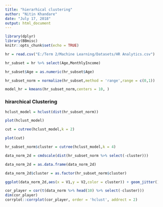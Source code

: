 ---
title: "hierarhical clustering"
author: "Nitin Khandare"
date: "July 17, 2018"
output: html_document
---

```{r setup, include=FALSE}
library(dplyr)
library(BBmisc)
knitr::opts_chunk$set(echo = TRUE)
```


```{r}
hr = read.csv("E:/Term 2/Machine Learning/Datasets/HR Analytics.csv")

hr_subset = hr %>% select(Age,MonthlyIncome)

hr_subset$Age = as.numeric(hr_subset$Age)

hr_subset_norm = normalize(hr_subset,method = 'range',range = c(0,1))

model_hr = kmeans(hr_subset_norm,centers = 10, )

```



### hirarchical Clustering
```{r}
hclust_model = hclust(dist(hr_subset_norm))

plot(hclust_model)

cut = cutree(hclust_model,k = 2)

plot(cut)
```



```{r}
hr_subset_norm$cluster = cutree(hclust_model,k = 4)

data_norm_2d = cmdscale(dist(hr_subset_norm %>% select(-cluster)))

data_norm_2d = as.data.frame(data_norm_2d)

data_norm_2d$cluster = as.factor(hr_subset_norm$cluster)

ggplot(data_norm_2d,aes(x = V1,y = V2,color = cluster)) + geom_jitter()


```

```{r}
cor_player = cor(t(data_norm %>% head(10) %>% select(-cluster)))
dim(cor_player)
corrplot::corrplot(cor_player, order = 'hclust', addrect = 2)
```

